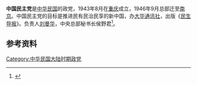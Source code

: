 '''中国民主党'''是[[中华民国|中华民国]]的政党，1943年8月在[[重庆|重庆]]成立，1946年9月总部迁至[[南京|南京]]。中国民主党的目标是推进民有民治民享的新中国，办[[大华通讯社|大华通讯社]]，出版《[[民生导报|民生导报]]》。负责人[[刘曼华|刘曼华]]，中央总部秘书长侯野君<ref>{{Cite book|edition=第1版|title=南京政党志|url=https://www.worldcat.org/oclc/49744360|publisher=河海大学出版社|date=1997|location=南京|isbn=7-5630-0962-0|oclc=49744360|author=南京市地方志编纂委员会.}}</ref>。

==参考资料==
{{reflist}}
[[Category:中华民国大陆时期政党|Category:中华民国大陆时期政党]]
